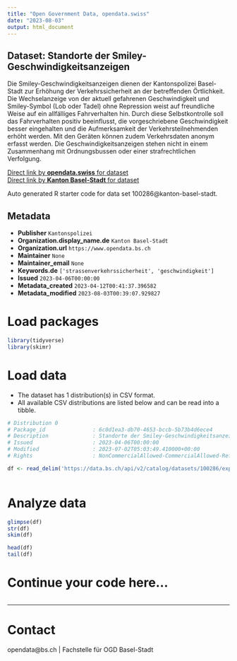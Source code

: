 ```yaml
---
title: "Open Government Data, opendata.swiss"
date: "2023-08-03"
output: html_document
---
```


## Dataset: Standorte der Smiley-Geschwindigkeitsanzeigen

Die Smiley-Geschwindigkeitsanzeigen dienen der Kantonspolizei Basel-Stadt zur Erhöhung der Verkehrssicherheit an der betreffenden Örtlichkeit. Die Wechselanzeige von der aktuell gefahrenen Geschwindigkeit und Smiley-Symbol (Lob oder Tadel) ohne Repression weist auf freundliche Weise auf ein allfälliges Fahrverhalten hin. Durch diese Selbstkontrolle soll das Fahrverhalten positiv beeinflusst, die vorgeschriebene Geschwindigkeit besser eingehalten und die Aufmerksamkeit der Verkehrsteilnehmenden erhöht werden. Mit den Geräten können zudem Verkehrsdaten anonym erfasst werden. Die Geschwindigkeitsanzeigen stehen nicht in einem Zusammenhang mit Ordnungsbussen oder einer strafrechtlichen Verfolgung.

[Direct link by **opendata.swiss** for dataset](https://opendata.swiss/de/dataset/standorte-der-smiley-geschwindigkeitsanzeigen)<br>
[Direct link by **Kanton Basel-Stadt** for dataset](https://data.bs.ch/explore/dataset/100286/)

Auto generated R starter code for data set 100286@kanton-basel-stadt.

## Metadata

- **Publisher** `Kantonspolizei`
- **Organization.display_name.de** `Kanton Basel-Stadt`
- **Organization.url** `https://www.opendata.bs.ch`
- **Maintainer** `None`
- **Maintainer_email** `None`
- **Keywords.de** `['strassenverkehrssicherheit', 'geschwindigkeit']`
- **Issued** `2023-04-06T00:00:00`
- **Metadata_created** `2023-04-12T00:41:37.396582`
- **Metadata_modified** `2023-08-03T00:39:07.929827`


# Load packages

```r

library(tidyverse)
library(skimr)

```

# Load data

-   The dataset has 1 distribution(s) in CSV format.
-   All available CSV distributions are listed below and can be read into a tibble.

```r

# Distribution 0
# Package_id               : 6c0d1ea3-db70-4653-bccb-5b73b4d6ece4
# Description              : Standorte der Smiley-Geschwindigkeitsanzeigen (csv)
# Issued                   : 2023-04-06T00:00:00
# Modified                 : 2023-07-02T05:03:49.410000+00:00
# Rights                   : NonCommercialAllowed-CommercialAllowed-ReferenceRequired

df <- read_delim('https://data.bs.ch/api/v2/catalog/datasets/100286/exports/csv')



```

# Analyze data

```r

glimpse(df)
str(df)
skim(df)

head(df)
tail(df)

```

# Continue your code here...

```r

```

------------------------------------------------------------------------

# Contact

opendata@bs.ch | Fachstelle für OGD Basel-Stadt
